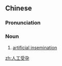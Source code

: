 ==Chinese==
{{zh-forms|type=22}}

===Pronunciation===
{{zh-pron
|m=réngōng shòuyùn
|c=jan4 gung1 sau6 jan6
|cat=n
}}

===Noun===
{{zh-noun}}

# [[artificial insemination]]

[[zh:人工受孕]]